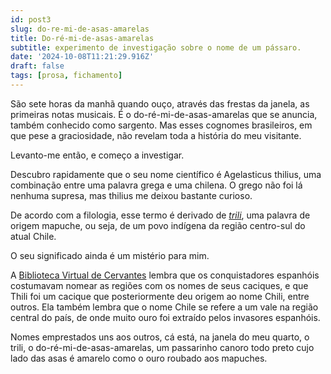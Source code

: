 ```yaml
---
id: post3
slug: do-re-mi-de-asas-amarelas
title: Do-ré-mi-de-asas-amarelas
subtitle: experimento de investigação sobre o nome de um pássaro.
date: '2024-10-08T11:21:29.916Z'
draft: false
tags: [prosa, fichamento]
---
```


São sete horas da manhã quando ouço, através das frestas da janela, 
as primeiras notas musicais. É o do-ré-mi-de-asas-amarelas que se anuncia, 
também conhecido como sargento. Mas esses cognomes brasileiros, em que pese a 
graciosidade, não revelam toda a história do meu visitante. 

Levanto-me então, e começo a investigar. 

Descubro rapidamente que o seu nome científico é Agelasticus thilius, 
uma combinação entre uma palavra grega e uma chilena. O grego não foi 
lá nenhuma supresa, mas thilius me deixou bastante curioso. 

De acordo com a filologia, esse termo é derivado de 
_[trili](https://www.scielo.cl/scielo.php?script=sciarttext&pid=S0718-93032010000200008)_, 
uma palavra de origem mapuche, ou seja, de um povo indígena da região 
centro-sul do atual Chile. 

O seu significado ainda é um mistério para mim. 

A [Biblioteca Virtual de Cervantes](https://www.cervantesvirtual.com/obra-visor/la-araucana-ilustraciones--0/html/016456e2-82b2-11df-acc7-002185ce6064_57.html) 
lembra que os conquistadores espanhóis costumavam nomear as regiões com os nomes de seus caciques, e que Thili foi um cacique que posteriormente deu origem ao nome Chili, entre outros. Ela também lembra que o nome Chile se refere a um vale na região central do país, de onde muito ouro foi extraído pelos invasores espanhóis. 

Nomes emprestados uns aos outros, cá está, na janela do meu quarto, 
o trili, o do-ré-mi-de-asas-amarelas, um passarinho canoro todo preto 
cujo lado das asas é amarelo como o ouro roubado aos mapuches. 
